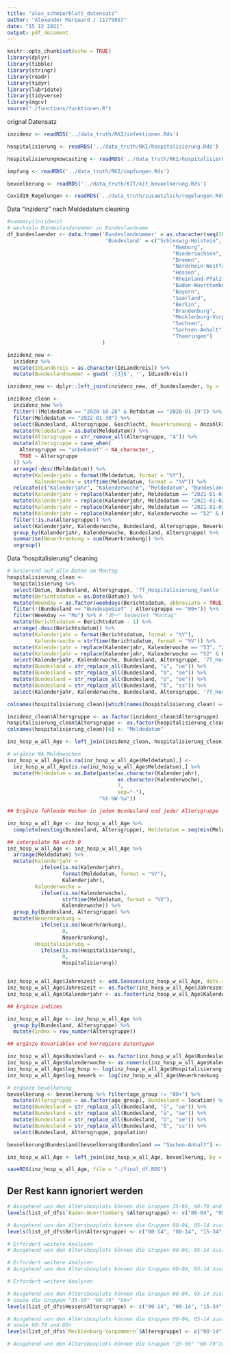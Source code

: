 ```yaml
---
title: "alex_schmierblatt_datensatz"
author: "Alexander Marquard / 11779957"
date: "15 12 2021"
output: pdf_document
---
```


```r
knitr::opts_chunk$set(echo = TRUE)
library(dplyr)
library(tibble)
library(stringr)
library(readr)
library(tidyr)
library(lubridate)
library(tidyverse)
library(mgcv)
source("./functions/funktionen.R")
```

orignal Datensatz
```r
inzidenz <- readRDS('../data_truth/RKI/infektionen.Rds')

hospitalisierung <- readRDS('../data_truth/RKI/hospitalisierung.Rds')

hospitalisierungnowcasting <- readRDS('../data_truth/RKI/hospitalisierung_adjustiert.Rds')

impfung <- readRDS('../data_truth/RKI/impfungen.Rds')

bevoelkerung <- readRDS('../data_truth/KIT/kit_bevoelkerung.Rds')

Covid19_Regelungen <- readRDS('../data_truth/zusaetzlich/regelungen.Rds')
```

Data "inzidenz" nach Meldedatum cleaning
```r
#summary(inzidenz)
# wechseln Bundeslandsnummer zu Bundeslandname
df_bundeslaender <- data.frame('Bundeslandnummer' = as.character(seq(16)), 
                                'Bundesland' = c("Schleswig-Holstein",
                                                      "Hamburg",
                                                      "Niedersachsen",
                                                      "Bremen",
                                                      "Nordrhein-Westfalen",
                                                      "Hessen",
                                                      "Rheinland-Pfalz",
                                                      "Baden-Wuerttemberg",
                                                      "Bayern",
                                                      "Saarland",
                                                      "Berlin",
                                                      "Brandenburg",
                                                      "Mecklenburg-Vorpommern",
                                                      "Sachsen",
                                                      "Sachsen-Anhalt",
                                                      "Thueringen")
                               )

inzidenz_new <-
  inzidenz %>%
  mutate(IdLandkreis = as.character(IdLandkreis)) %>%
  mutate(Bundeslandnummer = gsub('.{3}$', '', IdLandkreis))

inzidenz_new <- dplyr::left_join(inzidenz_new, df_bundeslaender, by = 'Bundeslandnummer')

inzidenz_clean <- 
  inzidenz_new %>%
  filter(!(Meldedatum == "2020-10-28" & Refdatum == "2020-01-19")) %>%
  filter(Meldedatum <= "2022-01-30") %>%
  select(Bundesland, Altersgruppe, Geschlecht, Neuerkrankung = AnzahlFall, Meldedatum) %>% 
  mutate(Meldedatum = as.Date(Meldedatum)) %>%
  mutate(Altersgruppe = str_remove_all(Altersgruppe, "A")) %>% 
  mutate(Altersgruppe = case_when(
    Altersgruppe == "unbekannt" ~ NA_character_,
    TRUE ~ Altersgruppe
  )) %>%
  arrange(-desc(Meldedatum)) %>%
  mutate(Kalenderjahr = format(Meldedatum, format = "%Y"),
         Kalenderwoche = strftime(Meldedatum, format = "%V")) %>%
  relocate(c("Kalenderjahr", "Kalenderwoche", "Meldedatum", "Bundesland", "Altersgruppe", "Geschlecht", "Neuerkrankung")) %>%
  mutate(Kalenderjahr = replace(Kalenderjahr, Meldedatum == "2021-01-01", "2020")) %>%
  mutate(Kalenderjahr = replace(Kalenderjahr, Meldedatum == "2021-01-02", "2020")) %>%
  mutate(Kalenderjahr = replace(Kalenderjahr, Meldedatum == "2021-01-03", "2020")) %>%
  mutate(Kalenderjahr = replace(Kalenderjahr, Kalenderwoche == "52" & Kalenderjahr == "2022", "2021")) %>%
  filter(!is.na(Altersgruppe)) %>%
  select(Kalenderjahr, Kalenderwoche, Bundesland, Altersgruppe, Neuerkrankung, Meldedatum) %>%
  group_by(Kalenderjahr, Kalenderwoche, Bundesland, Altersgruppe) %>% 
  summarise(Neuerkrankung = sum(Neuerkrankung)) %>%
  ungroup()
```

Data "hospitalisierung" cleaning
```r
# basierend auf alle Daten am Montag
hospitalisierung_clean <- 
  hospitalisierung %>%
  select(Datum, Bundesland, Altersgruppe, '7T_Hospitalisierung_Faelle') %>% 
  mutate(Berichtsdatum = as.Date(Datum)) %>%
  mutate(Weekday = as.factor(weekdays(Berichtsdatum, abbreviate = TRUE))) %>%
  filter(!(Bundesland == "Bundesgebiet" | Altersgruppe == "00+")) %>%
  filter(Weekday == "Mo") %>% # "周一" bedeutet "Montag"
  mutate(Berichtsdatum = Berichtsdatum - 1) %>%
  arrange(-desc(Berichtsdatum)) %>%
  mutate(Kalenderjahr = format(Berichtsdatum, format = "%Y"),
         Kalenderwoche = strftime(Berichtsdatum, format = "%V")) %>%
  mutate(Kalenderjahr = replace(Kalenderjahr, Kalenderwoche == "53", "2020")) %>%
  mutate(Kalenderjahr = replace(Kalenderjahr, Kalenderwoche == "52" & Kalenderjahr == "2022", "2021")) %>%
  select(Kalenderjahr, Kalenderwoche, Bundesland, Altersgruppe, '7T_Hospitalisierung_Faelle', Berichtsdatum) %>%
  mutate(Bundesland = str_replace_all(Bundesland, "ü", "ue")) %>% 
  mutate(Bundesland = str_replace_all(Bundesland, "ä", "ae")) %>% 
  mutate(Bundesland = str_replace_all(Bundesland, "ö", "oe")) %>% 
  mutate(Bundesland = str_replace_all(Bundesland, "ß", "ss")) %>%
  select(Kalenderjahr, Kalenderwoche, Bundesland, Altersgruppe, '7T_Hospitalisierung_Faelle', Berichtsdatum)

colnames(hospitalisierung_clean)[which(names(hospitalisierung_clean) == "7T_Hospitalisierung_Faelle")] <- "Hospitalisierung"  
```

```r
inzidenz_clean$Altersgruppe <- as.factor(inzidenz_clean$Altersgruppe)
hospitalisierung_clean$Altersgruppe <- as.factor(hospitalisierung_clean$Altersgruppe)
colnames(hospitalisierung_clean)[6] <- "Meldedatum"

inz_hosp_w_all_Age <- left_join(inzidenz_clean, hospitalisierung_clean)

# ergänze NA Meldewochen
inz_hosp_w_all_Age[is.na(inz_hosp_w_all_Age$Meldedatum),] <- 
  inz_hosp_w_all_Age[is.na(inz_hosp_w_all_Age$Meldedatum),] %>%
  mutate(Meldedatum = as.Date(paste(as.character(Kalenderjahr), 
                                    as.character(Kalenderwoche), 
                                    7, 
                                    sep="-"), 
                              "%Y-%W-%u"))

## Ergänze fehlende Wochen in jedem Bundesland und jeder Altersgruppe

inz_hosp_w_all_Age <- inz_hosp_w_all_Age %>%
  complete(nesting(Bundesland, Altersgruppe), Meldedatum = seq(min(Meldedatum), max(Meldedatum), by = "1 week"))

## interpolate NA with 0
inz_hosp_w_all_Age <- inz_hosp_w_all_Age %>%
  arrange(Meldedatum) %>%
  mutate(Kalenderjahr = 
           ifelse(is.na(Kalenderjahr), 
                  format(Meldedatum, format = "%Y"), 
                  Kalenderjahr),
         Kalenderwoche = 
           ifelse(is.na(Kalenderwoche), 
                  strftime(Meldedatum, format = "%V"), 
                  Kalenderwoche)) %>%
  group_by(Bundesland, Altersgruppe) %>%
  mutate(Neuerkrankung = 
           ifelse(is.na(Neuerkrankung),
                  0,
                  Neuerkrankung),
         Hospitalisierung = 
           ifelse(is.na(Hospitalisierung), 
                  0, 
                  Hospitalisierung))


inz_hosp_w_all_Age$Jahreszeit <- add.Seasons(inz_hosp_w_all_Age, date.col.as.string = "Meldedatum", useWeeks = F, sep = "-")
inz_hosp_w_all_Age$Jahreszeit <- as.factor(inz_hosp_w_all_Age$Jahreszeit)
inz_hosp_w_all_Age$Kalenderjahr <- as.factor(inz_hosp_w_all_Age$Kalenderjahr)

## Ergänze indizes

inz_hosp_w_all_Age <- inz_hosp_w_all_Age %>%
  group_by(Bundesland, Altersgruppe) %>%
  mutate(index = row_number(Altersgruppe))

## ergänze Kovariablen und korregiere Datentypen

inz_hosp_w_all_Age$Bundesland <- as.factor(inz_hosp_w_all_Age$Bundesland)
inz_hosp_w_all_Age$Kalenderwoche <- as.numeric(inz_hosp_w_all_Age$Kalenderwoche)
inz_hosp_w_all_Age$log_hosp <- log(inz_hosp_w_all_Age$Hospitalisierung + 1)
inz_hosp_w_all_Age$log_neuerk <- log(inz_hosp_w_all_Age$Neuerkrankung + 1)

# ergänze bevölkerung
bevoelkerung <- bevoelkerung %>% filter(age_group != "00+") %>% 
  mutate(Altersgruppe = as.factor(age_group), Bundesland = location) %>%
  mutate(Bundesland = str_replace_all(Bundesland, "ü", "ue")) %>% 
  mutate(Bundesland = str_replace_all(Bundesland, "ä", "ae")) %>% 
  mutate(Bundesland = str_replace_all(Bundesland, "ö", "oe")) %>% 
  mutate(Bundesland = str_replace_all(Bundesland, "ß", "ss")) %>%
  select(Bundesland, Altersgruppe, population)

bevoelkerung$Bundesland[bevoelkerung$Bundesland == "Sachen-Anhalt"] <- "Sachsen-Anhalt"

inz_hosp_w_all_Age <- left_join(inz_hosp_w_all_Age, bevoelkerung, by = c("Bundesland", "Altersgruppe"))

saveRDS(inz_hosp_w_all_Age, file = "./final_df.RDS")
```



####################################
## Der Rest kann ignoriert werden ##
####################################






```r
# Ausgehend von den Altersboxplots können die Gruppen 35-69, 60-79 und 80+ zusammengeführt werden
levels(list_of_dfs$`Baden-Wuerttemberg`$Altersgruppe) <- c("00-04", "05-14", "15-34", "35+","35+","35+")
```

```r
# Ausgehend von den Altersboxplots können die Gruppen 00-04, 05-14 zusammengeführt werden
levels(list_of_dfs$Berlin$Altersgruppe) <- c("00-14", "00-14", "15-34", "35-59", "60-79", "80+")
```

```r
# Erfordert weitere Analysen
# Ausgehend von den Altersboxplots können die Gruppen 00-04, 05-14 zusammengeführt werden

```

```r
# Erfordert weitere Analysen
# Ausgehend von den Altersboxplots können die Gruppen 00-04, 05-14 zusammengeführt werden

```

```r
# Erfordert weitere Analysen
```

```r
# Ausgehend von den Altersboxplots können die Gruppen 00-04, 05-14 zusammengeführt werden
# sowie die Gruppen "35-59" "60-79" "80+"  
levels(list_of_dfs$Hessen$Altersgruppe) <- c("00-14", "00-14", "15-34", "35+", "35+", "35+")

```

```r
# Ausgehend von den Altersboxplots können die Gruppen 00-04, 05-14 zusammengeführt werden
# sowie 60-79 und 80+
levels(list_of_dfs$`Mecklenburg-Vorpommern`$Altersgruppe) <- c("00-14", "00-14", "15-34", "35-59", "60+", "60+" )
```

```r
# Ausgehend von den Altersboxplots können die Gruppen "35-59" "60-79"zusammengeführt werden

```

```r

```

```r

```

```r

```

```r

```

```r

```

```r

```

```r

```

```r

```

```r

```
